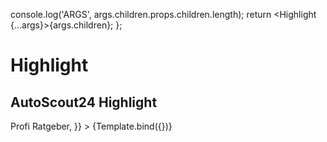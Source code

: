 

<Meta title="Components/Utils/Highlight" component={Highlight} />

  console.log('ARGS', args.children.props.children.length);
  return <Highlight {...args}>{args.children}</Highlight>;
};

# Highlight

## AutoScout24 Highlight

<Canvas>
  <Story
    name="AS24 Highlight"
    args={{
      variant: 'as24',
      children: <Text>Profi Ratgeber</Text>,
    }}
  >
    {Template.bind({})}
  </Story>
</Canvas>
